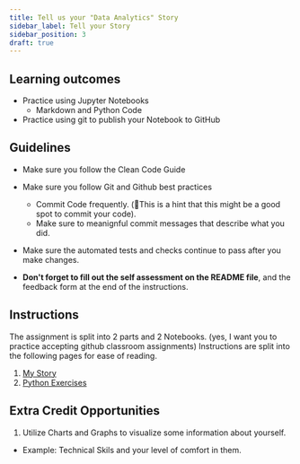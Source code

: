 ```yaml
---
title: Tell us your "Data Analytics" Story
sidebar_label: Tell your Story
sidebar_position: 3
draft: true
---
```


## Learning outcomes
- Practice using Jupyter Notebooks
  - Markdown and Python Code
- Practice using git to publish your Notebook to GitHub

## Guidelines
* Make sure you follow the Clean Code Guide
* Make sure you follow Git and Github best practices
  * Commit Code frequently. (🚩This is a hint that this might be a good spot to commit your code).
  * Make sure to meanignful commit messages that describe what you did.
* Make sure the automated tests and checks continue to pass after you make changes.

* **Don't forget to fill out the self assessment on the README file**, and the feedback form at the end of the instructions.

## Instructions
The assignment is split into 2 parts and 2 Notebooks. (yes, I want you to practice accepting github classroom assignments) 
Instructions are split into the following pages for ease of reading.
1. [My Story](my-story.mdx)
2. [Python Exercises](python-exercises.mdx)


## Extra Credit Opportunities
1. Utilize Charts and Graphs to visualize some information about yourself.
  - Example: Technical Skils and your level of comfort in them.
